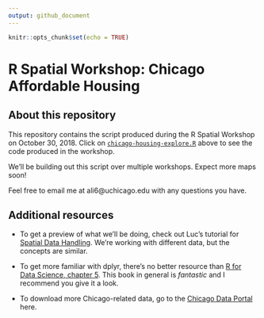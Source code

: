 ```yaml
---
output: github_document
---
```


```r
knitr::opts_chunk$set(echo = TRUE)
```

# R Spatial Workshop: Chicago Affordable Housing

## About this repository

This repository contains the script produced during the R Spatial Workshop on October 30, 2018. Click on [`chicago-housing-explore.R`](https://github.com/angela-li/chicago-housing/blob/master/chicago-housing-explore.R) above to see the code produced in the workshop.

We'll be building out this script over multiple workshops. Expect more maps soon!

Feel free to email me at ali6@uchicago.edu with any questions you have.

## Additional resources

- To get a preview of what we'll be doing, check out Luc's tutorial for [Spatial Data Handling](https://spatialanalysis.github.io/lab_tutorials/1_R_Spatial_Data_Handling.html#community-area-population-data). We're working with different data, but the concepts are similar.

- To get more familiar with dplyr, there's no better resource than [R for Data Science, chapter 5](https://r4ds.had.co.nz/transform.html). This book in general is *fantastic* and I recommend you give it a look.

- To download more Chicago-related data, go to the [Chicago Data Portal](https://data.cityofchicago.org) here.
